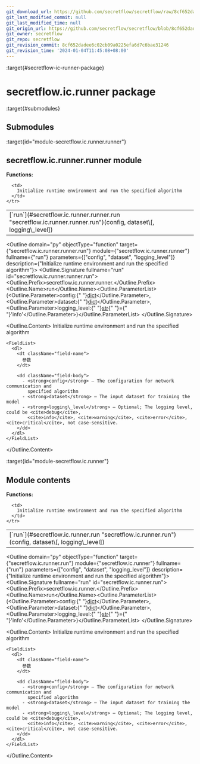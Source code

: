```yaml
---
git_download_url: https://github.com/secretflow/secretflow/raw/8cf652dadee6c02cb09a0225efa6d7c6bae31246/docs/source/secretflow.ic.runner.rst
git_last_modified_commit: null
git_last_modified_time: null
git_origin_url: https://github.com/secretflow/secretflow/blob/8cf652dadee6c02cb09a0225efa6d7c6bae31246/docs/source/secretflow.ic.runner.rst
git_owner: secretflow
git_repo: secretflow
git_revision_commit: 8cf652dadee6c02cb09a0225efa6d7c6bae31246
git_revision_time: '2024-01-04T11:45:08+08:00'
---
```


:target{#secretflow-ic-runner-package}

# secretflow\.ic.runner package

:target{#submodules}

## Submodules

:target{id="module-secretflow.ic.runner.runner"}

## <Target id="secretflow-ic-runner-runner-module" />secretflow\.ic.runner.runner module

<strong>Functions:</strong>

<table>
  <tbody>
    <tr>
      <td>
        [`run`](#secretflow.ic.runner.runner.run "secretflow.ic.runner.runner.run")(config, dataset\[, logging\_level])
      </td>

      <td>
        Initialize runtime environment and run the specified algorithm
      </td>
    </tr>
  </tbody>
</table>

<Outline domain="py" objectType="function" target={"secretflow.ic.runner.runner.run"} module={"secretflow.ic.runner.runner"} fullname={"run"} parameters={["config", "dataset", "logging_level"]} description={"Initialize runtime environment and run the specified algorithm"}>
  <Outline.Signature fullname="run" id="secretflow.ic.runner.runner.run">
    <Outline.Prefix>secretflow\.ic.runner.runner.</Outline.Prefix><Outline.Name>run</Outline.Name><Outline.ParameterList><span>(</span><Outline.Parameter><span className="name">config</span><span>:</span><span>{" "}</span><span className="name">[dict](https://docs.python.org/3/library/stdtypes.html#dict "（在 Python v3.12）")</span></Outline.Parameter>, <Outline.Parameter><span className="name">dataset</span><span>:</span><span>{" "}</span><span className="name">[dict](https://docs.python.org/3/library/stdtypes.html#dict "（在 Python v3.12）")</span></Outline.Parameter>, <Outline.Parameter><span className="name">logging\_level</span><span>:</span><span>{" "}</span><span className="name">[str](https://docs.python.org/3/library/stdtypes.html#str "（在 Python v3.12）")</span><span>{" "}</span><span>=</span><span>{" "}</span><span>'info'</span></Outline.Parameter><span>)</span></Outline.ParameterList>
  </Outline.Signature>

  <Outline.Content>
    Initialize runtime environment and run the specified algorithm

    <FieldList>
      <dl>
        <dt className="field-name">
          参数
        </dt>

        <dd className="field-body">
          - <strong>config</strong> – The configuration for network communication and
            specified algorithm
          - <strong>dataset</strong> – The input dataset for training the model
          - <strong>logging\_level</strong> – Optional; The logging level, could be <cite>debug</cite>,
            <cite>info</cite>, <cite>warning</cite>, <cite>error</cite>, <cite>critical</cite>, not case-sensitive.
        </dd>
      </dl>
    </FieldList>
  </Outline.Content>
</Outline>

:target{id="module-secretflow.ic.runner"}

## <Target id="module-contents" />Module contents

<strong>Functions:</strong>

<table>
  <tbody>
    <tr>
      <td>
        [`run`](#secretflow.ic.runner.run "secretflow.ic.runner.run")(config, dataset\[, logging\_level])
      </td>

      <td>
        Initialize runtime environment and run the specified algorithm
      </td>
    </tr>
  </tbody>
</table>

<Outline domain="py" objectType="function" target={"secretflow.ic.runner.run"} module={"secretflow.ic.runner"} fullname={"run"} parameters={["config", "dataset", "logging_level"]} description={"Initialize runtime environment and run the specified algorithm"}>
  <Outline.Signature fullname="run" id="secretflow.ic.runner.run">
    <Outline.Prefix>secretflow\.ic.runner.</Outline.Prefix><Outline.Name>run</Outline.Name><Outline.ParameterList><span>(</span><Outline.Parameter><span className="name">config</span><span>:</span><span>{" "}</span><span className="name">[dict](https://docs.python.org/3/library/stdtypes.html#dict "（在 Python v3.12）")</span></Outline.Parameter>, <Outline.Parameter><span className="name">dataset</span><span>:</span><span>{" "}</span><span className="name">[dict](https://docs.python.org/3/library/stdtypes.html#dict "（在 Python v3.12）")</span></Outline.Parameter>, <Outline.Parameter><span className="name">logging\_level</span><span>:</span><span>{" "}</span><span className="name">[str](https://docs.python.org/3/library/stdtypes.html#str "（在 Python v3.12）")</span><span>{" "}</span><span>=</span><span>{" "}</span><span>'info'</span></Outline.Parameter><span>)</span></Outline.ParameterList>
  </Outline.Signature>

  <Outline.Content>
    Initialize runtime environment and run the specified algorithm

    <FieldList>
      <dl>
        <dt className="field-name">
          参数
        </dt>

        <dd className="field-body">
          - <strong>config</strong> – The configuration for network communication and
            specified algorithm
          - <strong>dataset</strong> – The input dataset for training the model
          - <strong>logging\_level</strong> – Optional; The logging level, could be <cite>debug</cite>,
            <cite>info</cite>, <cite>warning</cite>, <cite>error</cite>, <cite>critical</cite>, not case-sensitive.
        </dd>
      </dl>
    </FieldList>
  </Outline.Content>
</Outline>
